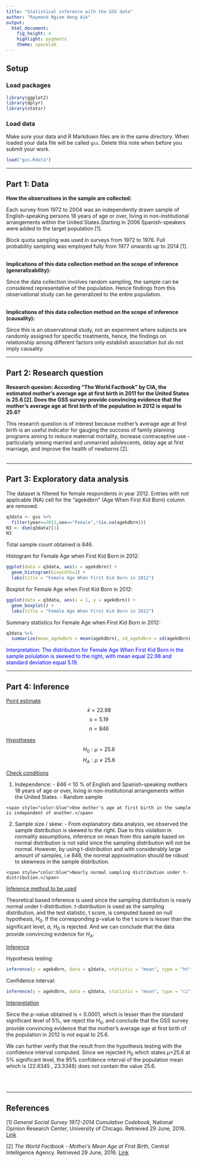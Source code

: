 ```yaml
---
title: "Statistical inference with the GSS data"
author: "Raymond Ngiam Heng Aik"
output: 
  html_document: 
    fig_height: 4
    highlight: pygments
    theme: spacelab
---
```


## Setup

### Load packages

```r
library(ggplot2)
library(dplyr)
library(statsr)
```

### Load data

Make sure your data and R Markdown files are in the same directory. When loaded
your data file will be called `gss`. Delete this note when before you submit 
your work. 

```r
load("gss.Rdata")
```



* * *

## Part 1: Data

**How the observations in the sample are collected:**

Each survey from 1972 to 2004 was an independently drawn sample of English-speaking persons 18  years of age or over, living in non-institutional arrangements within the United States.Starting in 2006 Spanish-speakers were added to the target population [1].

Block quota sampling was used in surveys from 1972 to 1976. Full probability sampling was employed fully from 1977 onwards up to 2014 [1].
<br> </br>

**Implications of this data collection method on the scope of inference (generalizability):**

Since the data collection involves random sampling, the sample can be considered representative of the population. Hence findings from this observational study can be generalized to the entire population.
<br> </br>

**Implications of this data collection method on the scope of inference (causality):**

Since this is an observational study, not an experiment where subjects are randomly assigned for specific treatments, hence, the findings on relationship among different factors only establish association but do not imply causality.

* * *

## Part 2: Research question

**Research quesion: According "The World Factbook" by CIA, the estimated mother's average age at first birth in 2011 for the United States is 25.6 [2]. Does the GSS survey provide convincing evidence that the mother's average age at first birth of the population in 2012 is equal to 25.6?**

This research question is of interest because mother's average age at first birth is an useful indicator for gauging the success of family planning programs aiming to reduce maternal mortality, increase contraceptive use - particularly among married and unmarried adolescents, delay age at first marriage, and improve the health of newborns [2].
<br></br>

* * *

## Part 3: Exploratory data analysis

The dataset is filtered for female respondents in year 2012. Entries with not applicable (NA) cell for the "agekdbrn" (Age When First Kid Born) column are removed.
```r
q3data <- gss %>%
  filter(year==2012,sex=="Female",!(is.na(agekdbrn)))
N3 <- dim(q3data)[1]
N3
```

Total sample count obtained is 846.

Histogram for Female Age when First Kid Born in 2012:
```r
ggplot(data = q3data, aes(x = agekdbrn)) +
  geom_histogram(binwidth=1) +
  labs(title = "Female Age When First Kid Born in 2012")
```

Boxplot for Female Age when First Kid Born in 2012:
```r
ggplot(data = q3data, aes(x = 1, y = agekdbrn)) +
  geom_boxplot() +
  labs(title = "Female Age When First Kid Born in 2012")
```

Summary statistics for Female Age when First Kid Born in 2012:
```r
q3data %>%
  summarize(mean_agekdbrn = mean(agekdbrn), sd_agekdbrn = sd(agekdbrn),median_agekdbrn = median(agekdbrn), IQR_agekdbrn = IQR(agekdbrn), N = n())
```

<span style="color:blue">Interpretation: The distribution for Female Age When First Kid Born in the sample polulation is skewed to the right, with mean equal 22.98 and standard deviation equal 5.19.</span>


* * *

## Part 4: Inference

<span style="text-decoration:underline">Point estimate</span>
$$\bar{x} = 22.98$$
$$s = 5.19$$
$$n = 846$$

<span style="text-decoration:underline">Hypotheses</span>
$$H_{0} : \mu = 25.6$$
$$H_{A} : \mu \neq 25.6$$

<span style="text-decoration:underline">Check conditions</span>
  
  1. Independence: 
    - 846 < 10 % of English and Spanish-speaking mothers 18 years of age or over, living in non-institutional arrangements within the United States.
    - Random sample
    
    <span style="color:blue">One mother's age at first birth in the sample is independent of another.</span>
  
  2. Sample size / skew:
    - From explanatory data analysis, we observed the sample distribution is skewed to the right. Due to this violation in normality assumptions, inference on mean from this sample based on normal distribution is not valid since the sampling distribution will not be normal. However, by using t-distribution and with considerably large amount of samples, i.e 846, the normal approximation should be robust to skewness in the sample distribution.
    
    <span style="color:blue">Nearly normal sampling distribution under t-distribution.</span>
    
<span style="text-decoration:underline">Inference method to be used</span>

Theoretical based inference is used since the sampling distribution is nearly normal under t-distribution. t-distribution is used as the sampling distribution, and the test statistic, t score, is computed based on null hypothesis, $H_{0}$. If the corresponding p-value to the t score is lesser than the significant level, $\alpha$, $H_{0}$ is rejected. And we can conclude that the data provide convincing evidence for $H_{A}$.

<span style="text-decoration:underline">Inference</span>

Hypothesis testing:
```r
inference(y = agekdbrn, data = q3data, statistic = "mean", type = "ht",null = 25.6, alternative = "twosided", method = "theoretical")
```

Confidence interval:
```r
inference(y = agekdbrn, data = q3data, statistic = "mean", type = "ci", method = "theoretical")
```

<span style="text-decoration:underline">Interpretation</span>

Since the p-value obtained is < 0.0001, which is lesser than the standard significant level of 5%, we reject the $H_{0}$, and conclude that the GSS survey provide convincing evidence that the mother's average age at first birth of the population in 2012 is not equal to 25.6.

We can further verify that the result from the hypothesis testing with the confidence interval computed. Since we rejected $H_{0}$ which states $\mu$=25.6 at 5% significant level, the 95% confidence interval of the population mean which is (22.6345 , 23.3348) does not contain the value 25.6.

<br></br>

* * *

## References
[1] *General Social Survey 1972-2014 Cumulative Codebook*, National Opinion Research Center, University of Chicago. Retrieved 29 June, 2016.
[Link](http://gss.norc.org/documents/codebook/GSS_Codebook.pdf)

[2] *The World Factbook - Mother's Mean Age at First Birth*, Central Intelligence Agency. Retrieved 29 June, 2016.
[Link](https://www.cia.gov/library/publications/the-world-factbook/fields/2256.html)